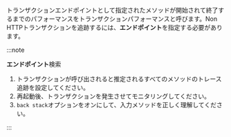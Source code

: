 トランザクションエンドポイントとして指定されたメソッドが開始されて終了するまでのパフォーマンスをトランザクションパフォーマンスと呼びます。Non HTTPトランザクションを追跡するには、**エンドポイント**を指定する必要があります。

:::note 

**エンドポイント**検索

1.  トランザクションが呼び出されると推定されるすべてのメソッドのトレース追跡を設定してください。
2.  再起動後、トランザクションを発生させてモニタリングしてください。
3.  `back stack`オプションをオンにして、入力メソッドを正しく理解してください。

:::
